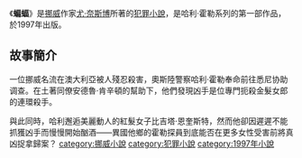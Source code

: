 {{NoteTA|G1=Show}}
{{infobox  Book | <!-- See  Wikipedia:WikiProject_Novels or Wikipedia:WikiProject_Books -->
| name              = 蝙蝠
| title_orig        = ''Flaggermusmannen''
| image             =
| caption           =
| author            = [[尤·奈斯博|尤·奈斯博]]
| country           = [[挪威|挪威]]
| language          = [[挪威文|挪威文]]
| series            =哈利·霍勒系列
| genre             = [[犯罪小說|犯罪小說]]
| release_date      = 1997年
| preceded_by       = 
| followed_by       = [[蟑螂_(小說)|蟑螂]]
}}
《'''蝙蝠'''》是[[挪威|挪威]]作家[[尤·奈斯博|尤·奈斯博]]所著的[[犯罪小說|犯罪小說]]，是哈利·霍勒系列的第一部作品，於1997年出版。
==故事簡介==
一位挪威名流在澳大利亞被人殘忍殺害，奧斯陸警察哈利·霍勒奉命前往悉尼协助调查。在土著同僚安德魯·肯辛頓的幫助下，他們發現凶手是位專門扼殺金髮女郎的連環殺手。

與此同時，哈利邂逅美麗動人的紅髮女子比吉塔·恩奎斯特，然而他卻因遲遲不能抓獲凶手而慢慢開始酗酒——異國他鄉的霍勒探員到底能否在更多女性受害前將真凶捉拿歸案？
{{哈利·霍勒}}
[[category:挪威小說|category:挪威小說]]
[[category:犯罪小說|category:犯罪小說]]
[[category:1997年小說|category:1997年小說]]